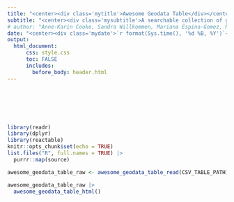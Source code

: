 ```yaml
---
title: "<center><div class='mytitle'>Awesome Geodata Table</div></center>"
subtitle: "<center><div class='mysubtitle'>A searchable collection of geodatasets maintained by its community</div></center>"
# author: "Anne-Karin Cooke, Sandra Willkommen, Mariana Espina-Gomez, Max Nölscher"
date: "<center><div class='mydate'>`r format(Sys.time(), '%d %B, %Y')`</div></center>"
output:
  html_document:
      css: style.css
      toc: FALSE
      includes: 
        before_body: header.html
---
```



<br><br><br><br>

```r
library(readr)
library(dplyr)
library(reactable)
knitr::opts_chunk$set(echo = TRUE)
list.files("R", full.names = TRUE) |>
  purrr::map(source)
```

```r
awesome_geodata_table_raw <- awesome_geodata_table_read(CSV_TABLE_PATH)
```

```r
awesome_geodata_table_raw |>
  awesome_geodata_table_html()
```

